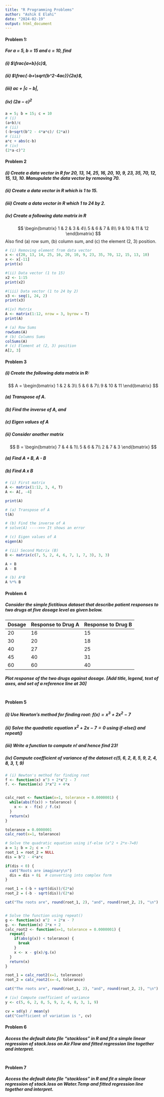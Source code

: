 ```yaml
---
title: "R Programming Problems"
author: "Ashik E Elahi"
date: "2024-02-19"
output: html_document
---
```


#### Problem 1:

##### For a = 5, b = 15 and c = 10, find

##### (i) $\frac{a+b}{c}$,

##### (ii) $\frac{-b+\sqrt{b^2-4ac}}{2a}$,

##### (iii) $ac+|c-b|$,

##### (iv) $(2a-c)^2$

```r
a = 5; b = 15; c = 10
# (i)
(a+b)/c
# (ii)
(-b+sqrt(b^2 - 4*a*c)/ (2*a))
# (iii)
a*c + abs(c-b)
# (iv)
(2*a-c)^2
```

#### Problem 2

##### (i) Create a data vector in R for 20, 13, 14, 25, 16, 20, 10, 9, 23, 35, 70, 12, 15, 13, 10. Manupulate the data vector by removing 70.

##### (ii) Create a data vector in R which is 1 to 15.

##### (iii) Create a data vector in R which 1 to 24 by 2.

##### (iv) Create a following data matrix in R

$$
\begin{bmatrix}
1 & 2 & 3 & 4\\
5 & 6 & 7 & 8\\
9 & 10 & 11 & 12
\end{bmatrix}
$$ Also find (a) row sum, (b) column sum, and (c) the element (2, 3) position.

```r
# (i) Removing element from data vector
x <- c(20, 13, 14, 25, 16, 20, 10, 9, 23, 35, 70, 12, 15, 13, 10)
x <- x[-11]
print(x)

#(ii) Data vector (1 to 15)
x2 <- 1:15
print(x2)

#(iii) Data vector (1 to 24 by 2)
x3 <- seq(1, 24, 2)
print(x3)

#(iv) Matrix 
A <- matrix(1:12, nrow = 3, byrow = T)
print(A)

# (a) Row Sums 
rowSums(A)
# (b) Columns Sums
colSums(A)
# (c) Element at (2, 3) position 
A[2, 3]
```

#### Problem 3

##### (i) Create the following data matrix in R:

$$ A =
\begin{bmatrix}
1 & 2 & 3\\
5 & 6 & 7\\
9 & 10 & 11
\end{bmatrix}
$$

##### (a) Transpose of A.

##### (b) Find the inverse of A, and

##### (c) Eigen values of A

##### (ii) Consider another matrix

$$
B = 
\begin{bmatrix}
7 & 4 & 1\\
5 & 6 & 7\\
2 & 7 & 3
\end{bmatrix}
$$

##### (a) Find A + B, A - B

##### (b) Find A x B

```r
# (i) First matrix 
A <- matrix(1:12, 3, 4, T)
A <- A[, -4]

print(A)

# (a) Transpose of A 
t(A)

# (b) Find the inverse of A
# solve(A) ---->>> It shows an error

# (c) Eigen values of A 
eigen(A)

# (ii) Second Matrix (B)
B <- matrix(c(7, 5, 2, 4, 6, 7, 1, 7, 3), 3, 3)

A + B
A - B

# (b) A*B
A %*% B
```

#### Problem 4

##### Consider the simple fictitious dataset that describe patient responses to two drugs at five dosage level as given below.

| Dosage | Response to Drug A | Response to Drug B |
|--------|--------------------|--------------------|
| 20     | 16                 | 15                 |
| 30     | 20                 | 18                 |
| 40     | 27                 | 25                 |
| 45     | 40                 | 31                 |
| 60     | 60                 | 40                 |

##### Plot response of the two drugs against dosage. [Add title, legend, text of axes, and set of a reference line at 30]


```r

```

#### Problem 5
##### (i) Use Newton's method for finding root: $f(x)=x^3+2x^2-7$
##### (ii) Solve the quadratic equation $x^2+2x-7=0$ using if-else() and repeat()
##### (iii) Write a function to compute n! and hence find 23!
##### (iv) Compute coefficient of variance of the dataset c(5, 6, 2, 8, 5, 9, 2, 4, 8, 3, 1, 9)

```r
# (i) Newton's method for finding root
f <- function(x) x^3 + 2*x^2 - 7
f. <- function(x) 3*x^2 + 4*x


calc_root <- function(x=1, tolerance = 0.0000001) {
  while(abs(f(x)) > tolerance) {
    x <- x - f(x) / f.(x)
  }
  return(x)
}

tolerance = 0.0000001
calc_root(x=1, tolerance)

# Solve the quadratic equation using if-else (x^2 + 2*x-7=0)
a = 1; b = 2; c = -7
root_1 = root_2 = NULL
dis = b^2 - 4*a*c

if(dis < 0) {
  cat("Roots are imaginary\n")
  dis = dis + 0i  # converting into complex form
}

root_1 = (-b + sqrt(dis))/(2*a)
root_2 = (-b - sqrt(dis))/(2*a)

cat("The roots are", round(root_1, 2), "and", round(root_2, 2), "\n")


# Solve the function using repeat()
g <- function(x) x^2  + 2*x - 7
g. <- function(x) 2*x + 2
calc_root2 <- function(x=1, tolerance = 0.0000001) {
  repeat{
    if(abs(g(x)) < tolerance) {
      break
    }
    x <- x - g(x)/g.(x) 
  }
  return(x)
}

root_1 = calc_root2(x=1, tolerance)
root_2 = calc_root2(x=-4, tolerance)

cat("The roots are", round(root_1, 2), "and", round(root_2, 2), "\n")

# (iv) Compute coefficient of variance
y <- c(5, 6, 2, 8, 5, 9, 2, 4, 8, 3, 1, 9)

cv = sd(y) / mean(y)
cat("Coefficient of variation is ", cv)
```

#### Problem 6
##### Access the default data file “stackloss” in R and fit a simple linear regression of stack.loss on Air.Flow and fitted regression line together and interpret.

```r

```

#### Problem 7
##### Access the default data file “stackloss” in R and fit a simple linear regression of stack.loss on Water.Temp and fitted regression line together and interpret.

```r

```












